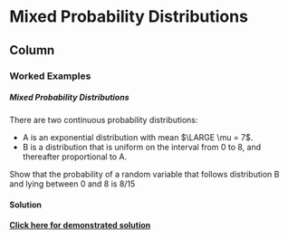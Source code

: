 Mixed Probability Distributions {data-navmenu="Advanced Topics"}
=====================================

Column {.tabset}
-------------------------------------------------

### Worked Examples

<h5>Mixed Probability Distributions</h5>

There are two continuous probability distributions:

* A is an exponential distribution with mean $\LARGE \mu = 7$.
* B is a distribution that is uniform on the interval from 0 to 8, and thereafter proportional
to A.

Show that the probability of a random variable that follows distribution B and lying
between 0 and 8 is 8/15

<h4> Solution</h4>

<strong><a href="https://youtu.be/24PPecNK7NI">Click here for demonstrated solution</a></strong>